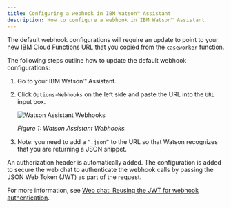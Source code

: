 ```yaml
---
title: Configuring a webhook in IBM Watson™ Assistant
description: How to configure a webhook in IBM Watson™ Assistant
---
```


The default webhook configurations will require an update to point to your new IBM Cloud Functions URL that you copied from the `caseworker` function.

The following steps outline how to update the default webhook configurations:

1. Go to your IBM Watson™ Assistant.
2. Click `Options>Webhooks` on the left side and paste the URL into the `URL` input box.

    ![Watson Assistant Webhooks](../../images/watson-assistant-webhooks.png)

    <Caption fullWidth>

    *Figure 1: Watson Assistant Webhooks.*

    </Caption>

3. Note: you need to add a `“.json”` to the URL so that Watson recognizes that you are returning a JSON snippet.

An authorization header is automatically added. The configuration is added to secure the web chat to authenticate the webhook calls by passing the JSON Web Token (JWT) as part of the request.

For more information, see [Web chat: Reusing the JWT for webhook authentication](https://cloud.ibm.com/docs/assistant?topic=assistant-dialog-integrations#dialog-integrations-chat-jwt).
